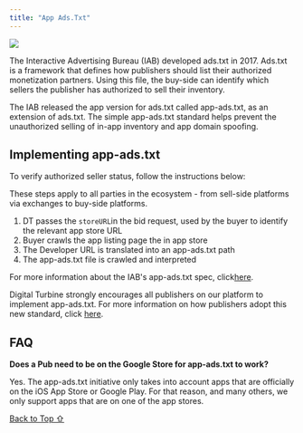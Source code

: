 ```yaml
---
title: "App Ads.Txt"
---
```


<Frame caption="">
  <img src="https://developer.digitalturbine.com/hc/article_attachments/8224251667357" />
</Frame>

The Interactive Advertising Bureau (IAB) developed ads.txt in 2017. Ads.txt is a framework that defines how publishers should list their authorized monetization partners. Using this file, the buy-side can identify which sellers the publisher has authorized to sell their inventory.

The IAB released the app version for ads.txt called app-ads.txt, as an extension of ads.txt. The simple app-ads.txt standard helps prevent the unauthorized selling of in-app inventory and app domain spoofing.

## Implementing app-ads.txt

To verify authorized seller status, follow the instructions below:

These steps apply to all parties in the ecosystem - from sell-side platforms via exchanges to buy-side platforms.

1. DT passes the `storeURL`in the bid request, used by the buyer to identify the relevant app store URL
2. Buyer crawls the app listing page the in app store
3. The Developer URL is translated into an app-ads.txt path
4. The app-ads.txt file is crawled and interpreted

For more information about the IAB's app-ads.txt spec, click[here](https://iabtechlab.com/wp-content/uploads/2019/03/app-ads.txt-v1.0-final-.pdf).

Digital Turbine strongly encourages all publishers on our platform to implement app-ads.txt. For more information on how publishers adopt this new standard, click [here](https://developer.digitalturbine.com/hc/en-us/articles/360010915438-app-ads-txt).

## FAQ

**Does a Pub need to be on the Google Store for app-ads.txt to work?**

Yes. The app-ads.txt initiative only takes into account apps that are officially on the iOS App Store or Google Play. For that reason, and many others, we only support apps that are on one of the app stores.

[Back to Top ⇧](#top)
